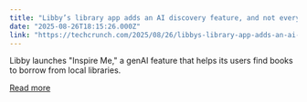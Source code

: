 ```yaml
---
title: "Libby’s library app adds an AI discovery feature, and not everyone is thrilled"
date: "2025-08-26T18:15:26.000Z"
link: "https://techcrunch.com/2025/08/26/libbys-library-app-adds-an-ai-discovery-feature-and-not-everyone-is-thrilled/"
---
```


Libby launches "Inspire Me," a genAI feature that helps its users find books to borrow from local libraries.

[Read more](https://techcrunch.com/2025/08/26/libbys-library-app-adds-an-ai-discovery-feature-and-not-everyone-is-thrilled/)
